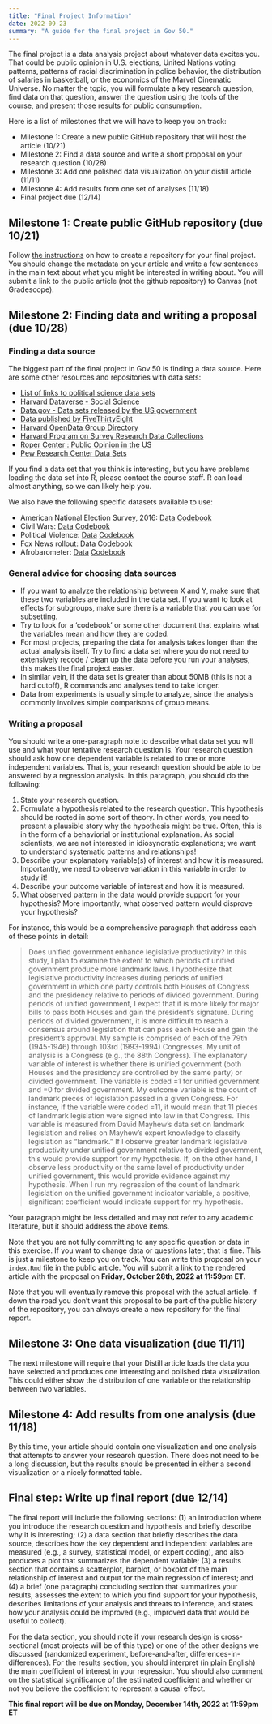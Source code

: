 ```yaml
---
title: "Final Project Information"
date: 2022-09-23
summary: "A guide for the final project in Gov 50."
---
```




The final project is a data analysis project about whatever data excites you. That could be public opinion in U.S. elections, United Nations voting patterns, patterns of racial discrimination in police behavior, the distribution of salaries in basketball, or the economics of the Marvel Cinematic Universe. No matter the topic, you will formulate a key research question, find data on that question, answer the question using the tools of the course, and present those results for public consumption. 

Here is a list of milestones that we will have to keep you on track:

- Milestone 1: Create a new public GitHub repository that will host the article (10/21)
- Milestone 2: Find a data source and write a short proposal on your research question (10/28)
- Milestone 3: Add one polished data visualization on your distill article (11/11)
- Milestone 4: Add results from one set of analyses (11/18)
- Final project due (12/14)

## Milestone 1: Create public GitHub repository (due 10/21)

Follow [the instructions](/assignments/distill.qmd) on how to create a repository for your final project.
You should change the metadata on your article and write a few sentences in the main text about what you might be interested in writing about. You will submit a link to the public article (not the github repository) to Canvas (not Gradescope). 

## Milestone 2: Finding data and writing a proposal (due 10/28)

### Finding a data source 

The biggest part of the final project in Gov 50 is finding a data source. Here are some other resources and repositories with data sets:

- [List of links to political science data sets](https://github.com/erikgahner/PolData) 
- [Harvard Dataverse - Social Science](https://dataverse.harvard.edu/dataverse/harvard?q=&fq0=subject_ss%3A%22Social+Sciences%22&types=dataverses%3Adatasets&sort=dateSort&order=desc)
- [Data.gov - Data sets released by the US government](https://catalog.data.gov/dataset) 
- [Data published by FiveThirtyEight](https://data.fivethirtyeight.com/) 
- [Harvard OpenData Group Directory](https://github.com/HarvardOpenData/harvard-data)
- [Harvard Program on Survey Research Data Collections](https://psr.iq.harvard.edu/book/survey-data-collections)
- [Roper Center : Public Opinion in the US](https://psr.iq.harvard.edu/roper_center_public_opinion_research)
- [Pew Research Center Data Sets](https://www.pewresearch.org/download-datasets/)

If you find a data set that you think is interesting, but you have problems loading the data set into R, please contact the course staff. R can load almost anything, so we can likely help you.


We also have the following specific datasets available to use:

- American National Election Survey, 2016: [Data](https://www.dropbox.com/s/qf8mnhbpckx469u/anes-2016.csv?dl=0) [Codebook](https://www.dropbox.com/s/n5ogow0vdcbmrik/anes_timeseries_2016_userguidecodebook.pdf?dl=0)
- Civil Wars: [Data](https://www.dropbox.com/s/gde30hr9yokqku5/civilwar.csv?dl=0) [Codebook](https://www.dropbox.com/s/m7hnd64g2z38plm/civilwar-codebook.txt?dl=0)
- Political Violence: [Data](https://www.dropbox.com/s/8zms0isy8epvzvd/violence.csv?dl=0) [Codebook](https://www.dropbox.com/s/wqmnc9w2stvhlvj/violence-codebook.txt?dl=0)
- Fox News rollout: [Data](https://www.dropbox.com/s/i1n16wng61tq02x/foxnews.csv?dl=0) [Codebook](https://www.dropbox.com/s/8a8lspgey9sx1pa/foxnews.pdf?dl=0)
- Afrobarometer: [Data](https://www.dropbox.com/s/f4n778feixbvz4r/afrobarometer2016.RData?dl=0) [Codebook](https://www.dropbox.com/s/4uhrdeylzc8r6ib/merged_round_6_codebook_20161.pdf?dl=0)

### General advice for choosing data sources

- If you want to analyze the relationship between X and Y, make sure that these two variables are included in the data set. If you want to look at effects for subgroups, make sure there is a variable that you can use for subsetting.
- Try to look for a 'codebook' or some other document that explains what the variables mean and how they are coded.
- For most projects, preparing the data for analysis takes longer than the actual analysis itself. Try to find a data set where you do not need to extensively recode / clean up the data before you run your analyses, this makes the final project easier.
- In similar vein, if the data set is greater than about 50MB (this is not a hard cutoff), R commands and analyses tend to take longer. 
- Data from experiments is usually simple to analyze, since the analysis commonly involves simple comparisons of group means.


### Writing a proposal


You should write a one-paragraph note to describe what data set you will use and what your tentative research question is. Your research question should ask how one dependent variable is related to one or more independent variables. That is, your research question should be able to be answered by a regression analysis. In this paragraph, you should do the following:

1. State your research question.
2. Formulate a hypothesis related to the research question. This hypothesis should be rooted in some sort of theory. In other words, you need to present a plausible story why the hypothesis might be true. Often, this is in the form of a behaviorial or institutional explanation. As social scientists, we are not interested in idiosyncratic explanations; we want to understand systematic patterns and relationships!
3. Describe your explanatory variable(s) of interest and how it is measured. Importantly, we need to observe variation in this variable in order to study it!
4. Describe your outcome variable of interest and how it is measured.
5. What observed pattern in the data would provide support for your hypothesis? More importantly, what observed pattern would disprove your hypothesis?

For instance, this would be a comprehensive paragraph that address each of these points in detail:

> Does unified government enhance legislative productivity? In this study, I plan to examine the extent to which periods of unified government produce more landmark laws. I hypothesize that legislative productivity increases during periods of unified government in which one party controls both Houses of Congress and the presidency relative to periods of divided government. During periods of unified government, I expect that it is more likely for major bills to pass both Houses and gain the president's signature. During periods of divided government, it is more difficult to reach a consensus around legislation that can pass each House and gain the president's approval. My sample is comprised of each of the 79th (1945-1946) through 103rd (1993-1994) Congresses. My unit of analysis is a Congress (e.g., the 88th Congress). The explanatory variable of interest is whether there is unified government (both Houses and the presidency are controlled by the same party) or divided government. The variable is coded =1 for unified government and =0 for divided government. My outcome variable is the count of landmark pieces of legislation passed in a given Congress. For instance, if the variable were coded =11, it would mean that 11 pieces of landmark legislation were signed into law in that Congress. This variable is measured from David Mayhew's data set on landmark legislation and relies on Mayhew's expert knowledge to classify legislation as "landmark." If I observe greater landmark legislative productivity under unified government relative to divided government, this would provide support for my hypothesis. If, on the other hand, I observe less productivity or the same level of productivity under unified government, this would provide evidence against my hypothesis. When I run my regression of the count of landmark legislation on the unified government indicator variable, a positive, significant coefficient would indicate support for my hypothesis.

Your paragraph might be less detailed and may not refer to any academic literature, but it should address the above items. 

Note that you are not fully committing to any specific question or data in this exercise. If you want to change data or questions later, that is fine. This is just a milestone to keep you on track. You can write this proposal on your `index.Rmd` file in the public article. You will submit a link to the rendered article with the proposal on **Friday, October 28th, 2022 at 11:59pm ET.** 

Note that you will eventually remove this proposal with the actual article. If down the road you don't want this proposal to be part of the public history of the repository, you can always create a new repository for the final report. 


## Milestone 3: One data visualization (due 11/11)


The next milestone will require that your Distill article  loads the data you have selected and produces one interesting and polished data visualization. This could either show the distribution of one variable or the relationship between two variables. 


## Milestone 4: Add results from one analysis (due 11/18)

By this time, your article should contain one visualization and one analysis that attempts to answer your research question. There does not need to be a long discussion, but the results should be presented in either a second visualization or a nicely formatted table. 


## Final step: Write up final report (due 12/14)


The final report will include the following sections: (1) an introduction where you introduce the research question and hypothesis and briefly describe why it is interesting; (2) a data section that briefly describes the data source, describes how the key dependent and independent variables are measured (e.g., a survey, statistical model, or expert coding), and also produces a plot that summarizes the dependent variable; (3) a results section that contains a scatterplot, barplot, or boxplot of the main relationship of interest and output for the main regression of interest; and (4) a brief (one paragraph) concluding section that summarizes your results, assesses the extent to which you find support for your hypothesis, describes limitations of your analysis and threats to inference, and states how your analysis could be improved (e.g., improved data that would be useful to collect). 

For the data section, you should note if your research design is cross-sectional (most projects will be of this type) or one of the other designs we discussed (randomized experiment, before-and-after, differences-in-differences). For the results section, you should interpret (in plain English) the main coefficient of interest in your regression. You should also comment on the statistical significance of the estimated coefficient and whether or not you believe the coefficient to represent a causal effect. 




**This final report will be due on Monday, December 14th, 2022 at 11:59pm ET**
